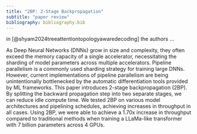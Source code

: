 ```yaml
---
title: "2BP: 2-Stage Backpropagation"
subtitle: "paper review"
bibliography: bibliography.bib
---
```


in [@shyam2024treeattentiontopologyawaredecoding] the authors  ...

As Deep Neural Networks (DNNs) grow in size and complexity, they often exceed
the memory capacity of a single accelerator, necessitating the sharding of model
parameters across multiple accelerators. Pipeline parallelism is a commonly used
sharding strategy for training large DNNs. However, current implementations
of pipeline parallelism are being unintentionally bottlenecked by the automatic
differentiation tools provided by ML frameworks. This paper introduces 2-stage
backpropagation (2BP). By splitting the backward propagation step into two separate stages, we can reduce idle compute time. We tested 2BP on various model
architectures and pipelining schedules, achieving increases in throughput in all
cases. Using 2BP, we were able to achieve a 1.70x increase in throughput compared to traditional methods when training a LLaMa-like transformer with 7 billion
parameters across 4 GPUs.